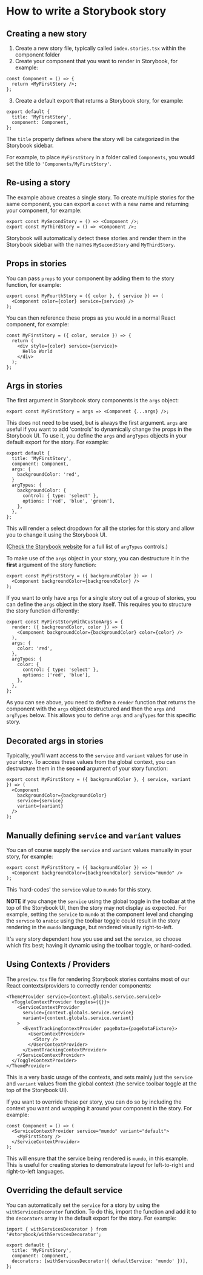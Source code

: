 
<Meta title="docs/Writing-Storybook-Stories" />

# How to write a Storybook story

## Creating a new story

1. Create a new story file, typically called `index.stories.tsx` within the component folder
2. Create your component that you want to render in Storybook, for example:

```tsx
const Component = () => {
  return <MyFirstStory />;
};
```

3. Create a default export that returns a Storybook story, for example:

```tsx
export default {
  title: 'MyFirstStory',
  component: Component,
};
```

The `title` property defines where the story will be categorized in the Storybook sidebar.

For example, to place `MyFirstStory` in a folder called `Components`, you would set the title to `'Components/MyFirstStory'`.

## Re-using a story

The example above creates a single story. To create multiple stories for the same component, you can export a `const` with a new name and returning your component, for example:

```tsx
export const MySecondStory = () => <Component />;
export const MyThirdStory = () => <Component />;
```

Storybook will automatically detect these stories and render them in the Storybook sidebar with the names `MySecondStory` and `MyThirdStory`.

## Props in stories

You can pass `props` to your component by adding them to the story function, for example:

```tsx
export const MyFourthStory = ({ color }, { service }) => (
  <Component color={color} service={service} />
);
```

You can then reference these props as you would in a normal React component, for example:

```tsx
const MyFirstStory = ({ color, service }) => {
  return (
    <div style={color} service={service}>
      Hello World
    </div>
  );
};
```

## Args in stories

The first argument in Storybook story components is the `args` object:

```tsx
export const MyFirstStory = args => <Component {...args} />;
```

This does not need to be used, but is always the first argument. `args` are useful if you want to add 'controls' to dynamically change the props in the Storybook UI. To use it, you define the `args` and `argTypes` objects in your default export for the story. For example:

```tsx
export default {
  title: 'MyFirstStory',
  component: Component,
  args: {
    backgroundColor: 'red',
  }
  argTypes: {
    backgroundColor: {
      control: { type: 'select' },
      options: ['red', 'blue', 'green'],
    },
  },
};
```

This will render a select dropdown for all the stories for this story and allow you to change it using the Storybook UI.

([Check the Storybook website](https://storybook.js.org/docs/api/arg-types) for a full list of `argTypes` controls.)

To make use of the `args` object in your story, you can destructure it in the **first** argument of the story function:

```tsx
export const MyFirstStory = ({ backgroundColor }) => (
  <Component backgroundColor={backgroundColor} />
);
```

If you want to only have `args` for a single story out of a group of stories, you can define the `args` object in the story itself. This requires you to structure the story function differently:

```tsx
export const MyFirstStoryWithCustomArgs = {
  render: ({ backgroundColor, color }) => (
    <Component backgroundColor={backgroundColor} color={color} />
  ),
  args: {
    color: 'red',
  },
  argTypes: {
    color: {
      control: { type: 'select' },
      options: ['red', 'blue'],
    },
  },
};
```

As you can see above, you need to define a `render` function that returns the component with the `args` object destructured and then the `args` and `argTypes` below. This allows you to define `args` and `argTypes` for this specific story.

## Decorated args in stories

Typically, you'll want access to the `service` and `variant` values for use in your story. To access these values from the global context, you can destructure them in the **second** argument of your story function:

```tsx
export const MyFirstStory = ({ backgroundColor }, { service, variant }) => (
  <Component
    backgroundColor={backgroundColor}
    service={service}
    variant={variant}
  />
);
```

## Manually defining `service` and `variant` values

You can of course supply the `service` and `variant` values manually in your story, for example:

```tsx
export const MyFirstStory = ({ backgroundColor }) => (
  <Component backgroundColor={backgroundColor} service="mundo" />
);
```

This 'hard-codes' the `service` value to `mundo` for this story.

**NOTE** if you change the `service` using the global toggle in the toolbar at the top of the Storybook UI, then the story may not display as expected. For example, setting the `service` to `mundo` at the component level and changing the `service` to `arabic` using the toolbar toggle could result in the story rendering in the `mundo` language, but rendered visually right-to-left.

It's very story dependent how you use and set the `service`, so choose which fits best; having it dynamic using the toolbar toggle, or hard-coded.

## Using Contexts / Providers

The `preview.tsx` file for rendering Storybook stories contains most of our React contexts/providers to correctly render components:

```tsx
<ThemeProvider service={context.globals.service.service}>
  <ToggleContextProvider toggles={{}}>
    <ServiceContextProvider
      service={context.globals.service.service}
      variant={context.globals.service.variant}
    >
      <EventTrackingContextProvider pageData={pageDataFixture}>
        <UserContextProvider>
          <Story />
        </UserContextProvider>
      </EventTrackingContextProvider>
    </ServiceContextProvider>
  </ToggleContextProvider>
</ThemeProvider>
```

This is a very basic usage of the contexts, and sets mainly just the `service` and `variant` values from the global context (the service toolbar toggle at the top of the Storybook UI).

If you want to override these per story, you can do so by including the context you want and wrapping it around your component in the story. For example:

```tsx
const Component = () => (
  <ServiceContextProvider service="mundo" variant="default">
    <MyFirstStory />
  </ServiceContextProvider>
);
```

This will ensure that the service being rendered is `mundo`, in this example. This is useful for creating stories to demonstrate layout for left-to-right and right-to-left languages.

## Overriding the default service

You can automatically set the `service` for a story by using the `withServicesDecorator` function. To do this, import the function and add it to the `decorators` array in the default export for the story. For example:

```tsx
import { withServicesDecorator } from '#storybook/withServicesDecorator';

export default {
  title: 'MyFirstStory',
  component: Component,
  decorators: [withServicesDecorator({ defaultService: 'mundo' })],
};
```
